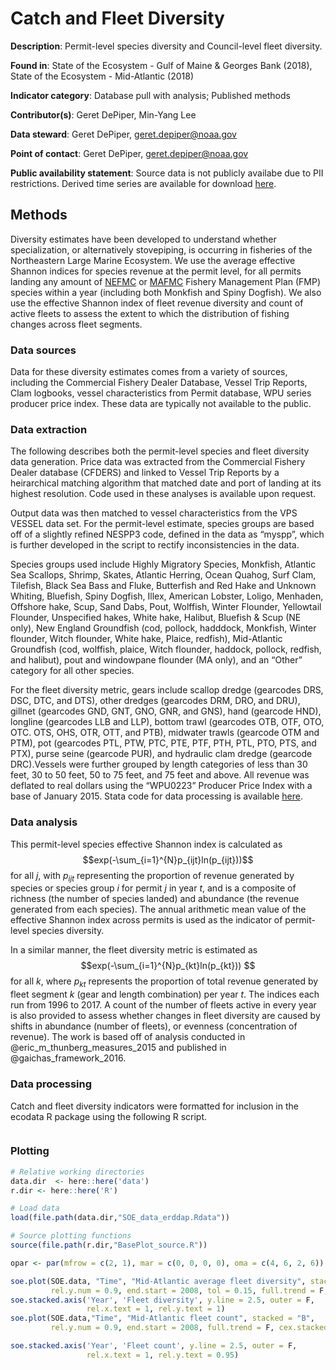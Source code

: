 # Catch and Fleet Diversity

**Description**: Permit-level species diversity and Council-level fleet diversity.

**Found in**: State of the Ecosystem - Gulf of Maine & Georges Bank (2018), State of the Ecosystem - Mid-Atlantic (2018)

**Indicator category**: Database pull with analysis; Published methods

**Contributor(s)**: Geret DePiper, Min-Yang Lee
  
**Data steward**: Geret DePiper, <geret.depiper@noaa.gov>
  
**Point of contact**: Geret DePiper, <geret.depiper@noaa.gov>
  
**Public availability statement**: Source data is not publicly availabe due to PII restrictions. Derived time series are available for download [here](https://comet.nefsc.noaa.gov/erddap/tabledap/comm_data_soe_v1.html).
  
## Methods
Diversity estimates have been developed to understand whether specialization, or alternatively stovepiping, is occurring in fisheries of the Northeastern Large Marine Ecosystem. We use the average effective Shannon indices for species revenue at the permit level, for all permits landing any amount of [NEFMC](https://www.nefmc.org/) or [MAFMC](http://www.mafmc.org/) Fishery Management Plan (FMP) species within a year (including both Monkfish and Spiny Dogfish). We also use the effective Shannon index of fleet revenue diversity and count of active fleets to assess the extent to which the distribution of fishing changes across fleet segments.

### Data sources
Data for these diversity estimates comes from a variety of sources, including the
Commercial Fishery Dealer Database, Vessel Trip Reports, Clam logbooks, vessel characteristics from Permit database, WPU series producer price index. These data are typically not available to the public.

### Data extraction 
The following describes both the permit-level species and fleet diversity data generation. Price data was extracted from the Commercial Fishery Dealer database (CFDERS) and linked to Vessel Trip Reports by a heirarchical matching algorithm that matched date and port of landing at its highest resolution. Code used in these analyses is available upon request.

<!-- For NOAA personnel: Code currently archived in the \\\\net\\home2\\mlee\\diversity\\code folder, while data is currently archived in \\\\net\\home2\\mlee\\diversity folder. -->

Output data was then matched to vessel characteristics from the VPS VESSEL data set. For the permit-level estimate, species groups are based off of a slightly refined NESPP3 code, defined in the data as "myspp", which is further developed in the script to rectify inconsistencies in the data.

Species groups used include Highly Migratory Species, Monkfish, Atlantic Sea Scallops, Shrimp, Skates, Atlantic Herring, Ocean Quahog, Surf Clam, Tilefish, Black Sea Bass and Fluke, Butterfish and Red Hake and Unknown Whiting, Bluefish, Spiny Dogfish, Illex, American Lobster, Loligo, Menhaden, Offshore hake, Scup, Sand Dabs, Pout, Wolffish, Winter Flounder, Yellowtail Flounder, Unspecified hakes, White hake, Halibut, Bluefish & Scup (NE only), New England Groundfish (cod, pollock, hadddock, Monkfish, Winter flounder, Witch flounder, White hake, Plaice, redfish), Mid-Atlantic Groundfish (cod, wolffish, plaice, Witch flounder, haddock,  pollock, redfish, and halibut), pout and windowpane flounder (MA only), and an "Other" category for all other species. 

For the fleet diversity metric, gears include scallop dredge (gearcodes DRS, DSC, DTC, and DTS), other dredges (gearcodes DRM, DRO, and DRU), gillnet (gearcodes GND, GNT, GNO, GNR, and GNS), hand (gearcode HND), longline (gearcodes LLB and LLP), bottom trawl (gearcodes OTB, OTF, OTO, OTC. OTS, OHS, OTR, OTT, and PTB), midwater trawls (gearcode OTM and PTM), pot (gearcodes PTL, PTW, PTC, PTE, PTF, PTH, PTL, PTO, PTS, and PTX), purse seine (gearcode PUR), and hydraulic clam dredge (gearcode DRC).Vessels were further grouped by length categories of less than 30 feet, 30 to 50 feet, 50 to 75 feet, and 75 feet and above. All revenue was deflated to real dollars using the "WPU0223" Producer Price Index with a base of January 2015. Stata code for data processing is available [here](https://github.com/NOAA-EDAB/tech-doc/tree/master/data/Human_Dimensions_code).

### Data analysis
This permit-level species effective Shannon index is calculated as 
$$exp(-\sum_{i=1}^{N}p_{ijt}ln(p_{ijt}))$$
for all $j$, with $p_{ijt}$ representing the proportion of revenue generated by species or species group $i$ for permit $j$ in year $t$, and is a composite of richness (the number of species landed) and abundance (the revenue generated from each species). The annual arithmetic mean value of the effective Shannon index across permits is used as the indicator of permit-level species diversity. 

In a similar manner, the fleet diversity metric is estimated as 
$$exp(-\sum_{i=1}^{N}p_{kt}ln(p_{kt})) $$
for all $k$, where $p_{kt}$ represents the proportion of total revenue generated by fleet segment $k$ (gear and length combination) per year $t$. The indices each run from 1996 to 2017. A count of the number of fleets active in every year is also provided to assess whether changes in fleet diversity are caused by shifts in abundance (number of fleets), or evenness (concentration of revenue). The work is based off of analysis conducted in @eric_m_thunberg_measures_2015 and published in @gaichas_framework_2016.

### Data processing

Catch and fleet diversity indicators were formatted for inclusion in the ecodata R package using the following R script.

```{r, code = readLines("https://raw.githubusercontent.com/NOAA-EDAB/ecodata/master/data-raw/get_commercial_div.R"), eval = F, echo = T}

```

### Plotting

```{r fleet-diversity, fig.cap="Fleet diversity (A) and fleet count (B) in the Mid Atlantic Bight.", echo=T, message=FALSE, warning=FALSE, fig.align='center', eval = T}

# Relative working directories
data.dir  <- here::here('data')
r.dir <- here::here('R')

# Load data
load(file.path(data.dir,"SOE_data_erddap.Rdata"))

# Source plotting functions
source(file.path(r.dir,"BasePlot_source.R"))

opar <- par(mfrow = c(2, 1), mar = c(0, 0, 0, 0), oma = c(4, 6, 2, 6))

soe.plot(SOE.data, "Time", "Mid-Atlantic average fleet diversity", stacked = "A",
         rel.y.num = 0.9, end.start = 2008, tol = 0.15, full.trend = F, cex.stacked = 1.5)
soe.stacked.axis('Year', 'Fleet diversity', y.line = 2.5, outer = F,
                 rel.x.text = 1, rel.y.text = 1)
soe.plot(SOE.data,"Time", "Mid-Atlantic fleet count", stacked = "B",
         rel.y.num = 0.9, end.start = 2008, full.trend = F, cex.stacked = 1.5)

soe.stacked.axis('Year', 'Fleet count', y.line = 2.5, outer = F,
                 rel.x.text = 1, rel.y.text = 0.95)

```




